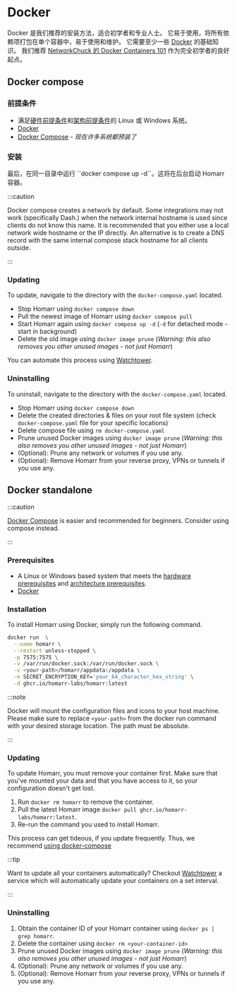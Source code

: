 
# Docker
Docker 是我们推荐的安装方法，适合初学者和专业人士。
它易于使用，将所有依赖项打包在单个容器中，易于使用和维护。
它需要至少一些 [Docker](https://www.docker.com/) 的基础知识。
我们推荐 [NetworkChuck 的 Docker Containers 101](https://www.youtube.com/watch?v=eGz9DS-aIeY) 作为完全初学者的良好起点。

## Docker compose
### 前提条件

- 满足[硬件前提条件](/docs/getting-started/#hardware)和[架构前提条件](/docs/getting-started/#architecture)的 Linux 或 Windows 系统。
- [Docker](https://docs.docker.com/get-docker/)
- [Docker Compose](https://docs.docker.com/compose/install/) - *现在许多系统都预装了*

### 安装

<DockerInstallSnippet data-visual-test="blackout"/>
最后，在同一目录中运行 ``docker compose up -d``。这将在后台启动 Homarr 容器。

:::caution

Docker compose creates a network by default. Some integrations may not work (specifically Dash.) when the network internal hostname is used since clients do not know this name. It is recommended that you either use a local network wide hostname or the IP directly. An alternative is to create a DNS record with the same internal compose stack hostname for all clients outside.

:::

### Updating

To update, navigate to the directory with the ``docker-compose.yaml`` located.

- Stop Homarr using ``docker compose down``
- Pull the newest image of Homarr using ``docker compose pull``
- Start Homarr again using ``docker compose up -d`` (``-d`` for detached mode - start in background)
- Delete the old image using ``docker image prune`` (*Warning: this also removes you other unused images - not just Homarr*)

You can automate this process using [Watchtower](https://containrrr.dev/watchtower/).

### Uninstalling

To uninstall, navigate to the directory with the ``docker-compose.yaml`` located.

- Stop Homarr using ``docker compose down``
- Delete the created directories & files on your root file system (check ``docker-compose.yaml`` file for your specific locations)
- Delete compose file using ``rm docker-compose.yaml``
- Prune unused Docker images using ``docker image prune`` (*Warning: this also removes you other unused images - not just Homarr*)
- (Optional): Prune any network or volumes if you use any.
- (Optional): Remove Homarr from your reverse proxy, VPNs or tunnels if you use any.


## Docker standalone

:::caution

[Docker Compose](#docker-compose) is easier and recommended for beginners. Consider using compose instead.

:::

### Prerequisites

- A Linux or Windows based system that meets the [hardware prerequisites](/docs/getting-started/#hardware) and [architecture prerequisites](/docs/getting-started/#architecture).
- [Docker](https://docs.docker.com/get-docker/)

### Installation

To install Homarr using Docker, simply run the following command.

```bash
docker run  \
  --name homarr \
  --restart unless-stopped \
  -p 7575:7575 \
  -v /var/run/docker.sock:/var/run/docker.sock \
  -v <your-path>/homarr/appdata:/appdata \
  -e SECRET_ENCRYPTION_KEY='your_64_character_hex_string' \
  -d ghcr.io/homarr-labs/homarr:latest
```

:::note

Docker will mount the configuration files and icons to your host machine. Please make sure to replace ``<your-path>`` from the docker run command with your desired storage location. The path must be absolute.

:::

### Updating
To update Homarr, you must remove your container first. Make sure that you've mounted your data and that you have access to it, so your configuration doesn't get lost.

1. Run ``docker rm homarr`` to remove the container.
2. Pull the latest Homarr image ``docker pull ghcr.io/homarr-labs/homarr:latest``.
3. Re-run the command you used to install Homarr.

This process can get tideous, if you update frequently. Thus, we recommend [using docker-compose](#docker-compose)

:::tip

Want to update all your containers automatically? Checkout [Watchtower](https://containrrr.dev/watchtower/) a service which will automatically update your containers on a set interval.

:::

### Uninstalling

1. Obtain the container ID of your Homarr container using ``docker ps | grep homarr``.
2. Delete the container using ``docker rm <your-container-id>``
3. Prune unused Docker images using ``docker image prune`` (*Warning: this also removes you other unused images - not just Homarr*)
4. (Optional): Prune any network or volumes if you use any.
5. (Optional): Remove Homarr from your reverse proxy, VPNs or tunnels if you use any.

